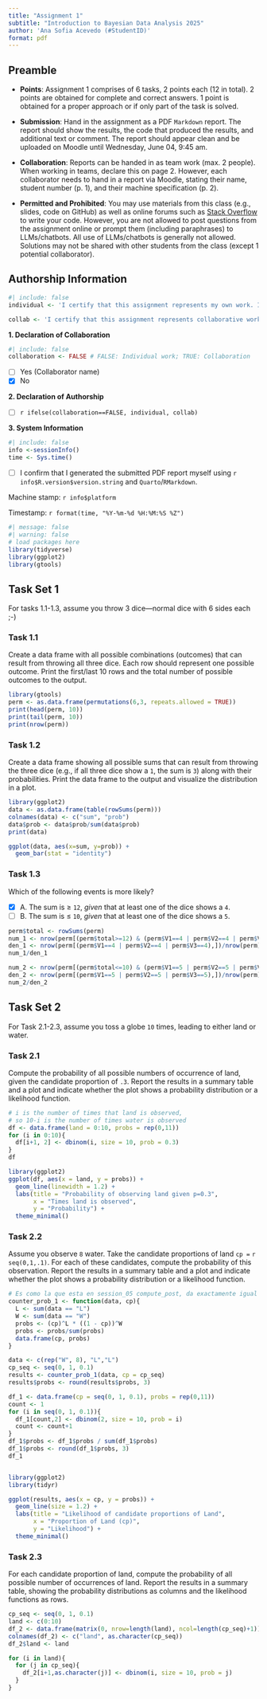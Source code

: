 ```yaml
---
title: "Assignment 1"
subtitle: "Introduction to Bayesian Data Analysis 2025"
author: 'Ana Sofia Acevedo (#StudentID)'
format: pdf
---
```


<!--Preamble-->

## Preamble 

  - **Points**: Assignment 1 comprises of 6 tasks, 2 points each (12 in total). 2 points are obtained for complete and correct answers. 1 point is obtained for a proper approach or if only part of the task is solved.
  
  - **Submission**: Hand in the assignment as a PDF `Markdown` report. The report should show the results, the code that produced the results, and additional text or comment. The report should appear clean and be uploaded on Moodle until Wednesday, June 04, 9:45 am.
  
  - **Collaboration**: Reports can be handed in as team work (max. 2 people). When working in teams, declare this on page 2. However, each collaborator needs to hand in a report via Moodle, stating their name, student number (p. 1), and their machine specification (p. 2).  
  
  - **Permitted and Prohibited**: You may use materials from this class (e.g., slides, code on GitHub) as well as online forums such as [Stack Overflow](https://Stackoverflow.com/questions) to write your code. However, you are not allowed to post questions from the assignment online or prompt them (including paraphrases) to LLMs/chatbots. All use of LLMs/chatbots is generally not allowed. Solutions may not be shared with other students from the class (except 1 potential collaborator).
  
  
\newpage


## Authorship Information


```r
#| include: false
individual <- 'I certify that this assignment represents my own work. I have not used any unauthorized or unacknowledged aids as stated in the preamble, including free or commercial systems or services offered on the internet or text generating systems embedded into software. I did not copy code from someone else nor did I share my code with someone else.' 

collab <- 'I certify that this assignment represents collaborative work by me and my collaborator listed below. I confirm that both contributed equally to this assignment and that we are equally responsible for the entirety of this report that we will receive the same grade on this report. I have not used any unauthorized or unacknowledged aids as stated in the preamble, including free or commercial systems or services offered on the internet or text generating systems embedded into software. I did not copy code nor did I share my code with someone other than my collaborator. I also found no indication for any such misconduct by collaborator.'
```


**1. Declaration of Collaboration**

<!--If you collaborated, set collaboration <- TRUE --> 

```r
#| include: false
collaboration <- FALSE # FALSE: Individual work; TRUE: Collaboration
```

<!--If you collaborated, check the 'Yes' box and enter the collaborator name--> 

- [ ] Yes (Collaborator name) 
- [x] No


**2. Declaration of Authorship**

<!--Before handing in the assignment, check the box by adding an 'X" to the box -->

- [ ] `r ifelse(collaboration==FALSE, individual, collab)`


**3. System Information**

```r
#| include: false
info <-sessionInfo()
time <- Sys.time()
```


- [ ] I confirm that I generated the submitted PDF report myself using `r info$R.version$version.string` and `Quarto`/`RMarkdown`. 


Machine stamp: `r info$platform`

Timestamp: `r format(time, "%Y-%m-%d %H:%M:%S %Z")`


\newpage


```r
#| message: false
#| warning: false
# load packages here
library(tidyverse)
library(ggplot2)
library(gtools)
```



## Task Set 1

For tasks 1.1-1.3, assume you throw 3 dice---normal dice with 6 sides each ;-)

### Task 1.1

Create a data frame with all possible combinations (outcomes) that can result from throwing all three dice. 
Each row should represent one possible outcome.
Print the first/last 10 rows and the total number of possible outcomes to the output.

```r
library(gtools)
perm <- as.data.frame(permutations(6,3, repeats.allowed = TRUE))
print(head(perm, 10))
print(tail(perm, 10))
print(nrow(perm))
```

### Task 1.2

Create a data frame showing all possible sums that can result from throwing the three dice (e.g., if all three dice show a `1`, the sum is `3`) along with their probabilities.
Print the data frame to the output and visualize the distribution in a plot.

```r
library(ggplot2)
data <- as.data.frame(table(rowSums(perm)))
colnames(data) <- c("sum", "prob")
data$prob <- data$prob/sum(data$prob)
print(data)

ggplot(data, aes(x=sum, y=prob)) + 
  geom_bar(stat = "identity")
```

### Task 1.3

Which of the following events is more likely?

- [X] A. The sum is $\geq$ `12`, *given* that at least one of the dice shows a `4`.
- [ ] B. The sum is $\leq$ `10`, *given* that at least one of the dice shows a `5`.

```r
perm$total <- rowSums(perm)
num_1 <- nrow(perm[(perm$total>=12) & (perm$V1==4 | perm$V2==4 | perm$V3==4),])/nrow(perm)
den_1 <- nrow(perm[(perm$V1==4 | perm$V2==4 | perm$V3==4),])/nrow(perm)
num_1/den_1

num_2 <- nrow(perm[(perm$total<=10) & (perm$V1==5 | perm$V2==5 | perm$V3==5),])/nrow(perm)
den_2 <- nrow(perm[(perm$V1==5 | perm$V2==5 | perm$V3==5),])/nrow(perm)
num_2/den_2
```


\newpage

## Task Set 2

For Task 2.1-2.3, assume you toss a globe `10` times, leading to either land or water.

### Task 2.1

Compute the probability of all possible numbers of occurrence of land, given the candidate proportion of `.3`.
Report the results in a summary table and a plot and indicate whether the plot shows a probability distribution or a likelihood function.

```r
# i is the number of times that land is observed, 
# so 10-i is the number of times water is observed
df <- data.frame(land = 0:10, probs = rep(0,11))
for (i in 0:10){
  df[i+1, 2] <- dbinom(i, size = 10, prob = 0.3) 
}
df

library(ggplot2)
ggplot(df, aes(x = land, y = probs)) +
  geom_line(linewidth = 1.2) +
  labs(title = "Probability of observing land given p=0.3",
       x = "Times land is observed",
       y = "Probability") +
  theme_minimal()

```

### Task 2.2

Assume you observe `8` water.
Take the candidate proportions of land `cp =` `r seq(0,1,.1)`.
For each of these candidates, compute the probability of this observation. 
Report the results in a summary table and a plot and indicate whether the plot shows a probability distribution or a likelihood function.

```r
# Es como la que esta en session_05 compute_post, da exactamente igual
counter_prob_1 <- function(data, cp){
  L <- sum(data == "L")
  W <- sum(data == "W")
  probs <- (cp)^L * ((1 - cp))^W
  probs <- probs/sum(probs)
  data.frame(cp, probs)
}

data <- c(rep("W", 8), "L","L")
cp_seq <- seq(0, 1, 0.1)
results <- counter_prob_1(data, cp = cp_seq)
results$probs <- round(results$probs, 3)

df_1 <- data.frame(cp = seq(0, 1, 0.1), probs = rep(0,11))
count <- 1
for (i in seq(0, 1, 0.1)){
  df_1[count,2] <- dbinom(2, size = 10, prob = i) 
  count <- count+1
}
df_1$probs <- df_1$probs / sum(df_1$probs)
df_1$probs <- round(df_1$probs, 3)
df_1


library(ggplot2)
library(tidyr)

ggplot(results, aes(x = cp, y = probs)) +
  geom_line(size = 1.2) +
  labs(title = "Likelihood of candidate proportions of Land",
       x = "Proportion of Land (cp)",
       y = "Likelihood") +
  theme_minimal()
```

### Task 2.3

For each candidate proportion of land, compute the probability of all possible number of occurrences of land.
Report the results in a summary table, showing the probability distributions as columns and the likelihood functions as rows.

```r
cp_seq <- seq(0, 1, 0.1)
land <- c(0:10)
df_2 <- data.frame(matrix(0, nrow=length(land), ncol=length(cp_seq)+1))
colnames(df_2) <- c("land", as.character(cp_seq))
df_2$land <- land

for (i in land){
  for (j in cp_seq){
    df_2[i+1,as.character(j)] <- dbinom(i, size = 10, prob = j) 
  }
}
```


